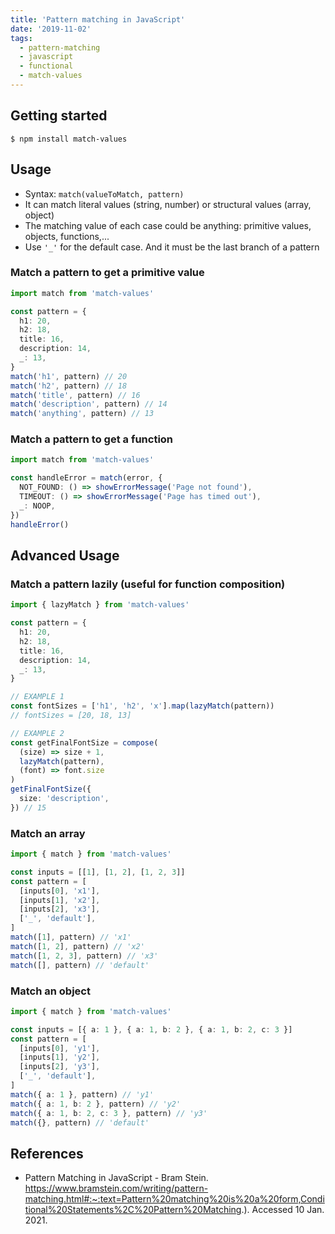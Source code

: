 ```yaml
---
title: 'Pattern matching in JavaScript'
date: '2019-11-02'
tags:
  - pattern-matching
  - javascript
  - functional
  - match-values
---
```


## Getting started

```shell
$ npm install match-values
```

## Usage

- Syntax: `match(valueToMatch, pattern)`
- It can match literal values (string, number) or structural values (array, object)
- The matching value of each case could be anything: primitive values, objects, functions,...
- Use `'_'` for the default case. And it must be the last branch of a pattern

### Match a pattern to get a primitive value

```ts
import match from 'match-values'

const pattern = {
  h1: 20,
  h2: 18,
  title: 16,
  description: 14,
  _: 13,
}
match('h1', pattern) // 20
match('h2', pattern) // 18
match('title', pattern) // 16
match('description', pattern) // 14
match('anything', pattern) // 13
```

### Match a pattern to get a function

```ts
import match from 'match-values'

const handleError = match(error, {
  NOT_FOUND: () => showErrorMessage('Page not found'),
  TIMEOUT: () => showErrorMessage('Page has timed out'),
  _: NOOP,
})
handleError()
```

## Advanced Usage

### Match a pattern lazily (useful for function composition)

```ts
import { lazyMatch } from 'match-values'

const pattern = {
  h1: 20,
  h2: 18,
  title: 16,
  description: 14,
  _: 13,
}

// EXAMPLE 1
const fontSizes = ['h1', 'h2', 'x'].map(lazyMatch(pattern))
// fontSizes = [20, 18, 13]

// EXAMPLE 2
const getFinalFontSize = compose(
  (size) => size + 1,
  lazyMatch(pattern),
  (font) => font.size
)
getFinalFontSize({
  size: 'description',
}) // 15
```

### Match an array

```ts
import { match } from 'match-values'

const inputs = [[1], [1, 2], [1, 2, 3]]
const pattern = [
  [inputs[0], 'x1'],
  [inputs[1], 'x2'],
  [inputs[2], 'x3'],
  ['_', 'default'],
]
match([1], pattern) // 'x1'
match([1, 2], pattern) // 'x2'
match([1, 2, 3], pattern) // 'x3'
match([], pattern) // 'default'
```

### Match an object

```ts
import { match } from 'match-values'

const inputs = [{ a: 1 }, { a: 1, b: 2 }, { a: 1, b: 2, c: 3 }]
const pattern = [
  [inputs[0], 'y1'],
  [inputs[1], 'y2'],
  [inputs[2], 'y3'],
  ['_', 'default'],
]
match({ a: 1 }, pattern) // 'y1'
match({ a: 1, b: 2 }, pattern) // 'y2'
match({ a: 1, b: 2, c: 3 }, pattern) // 'y3'
match({}, pattern) // 'default'
```

## References

- Pattern Matching in JavaScript - Bram Stein. https://www.bramstein.com/writing/pattern-matching.html#:~:text=Pattern%20matching%20is%20a%20form,Conditional%20Statements%2C%20Pattern%20Matching.). Accessed 10 Jan. 2021.
